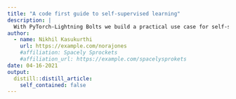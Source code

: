 ```yaml
---
title: "A code first guide to self-supervised learning"
description: |
  With PyTorch-Lightning Bolts we build a practical use case for self-supervised learning.
author:
  - name: Nikhil Kasukurthi
    url: https://example.com/norajones
    #affiliation: Spacely Sprockets
    #affiliation_url: https://example.com/spacelysprokets
date: 04-16-2021
output:
  distill::distill_article:
    self_contained: false
---
```


